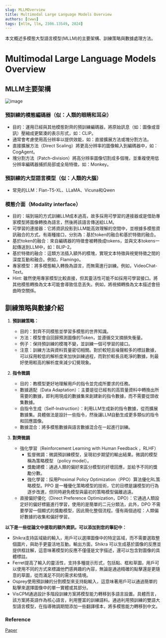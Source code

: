 ```yaml
---
slug: MLLMOverview
title: Multimodal Large Language Models Overview
authors: [cwwu]
tags: [mllm, llm, 2306.13549, 2024]
---
```


本文概述多模態大型語言模型(MLLM)的主要架構、訓練策略與數據處理方法。
<!-- truncate -->


# Multimodal Large Language Models Overview

## MLLM主要架構

![image](https://hackmd-prod-images.s3-ap-northeast-1.amazonaws.com/uploads/upload_51eee92d104bf6afe33bec777dd48c5b.jpg?AWSAccessKeyId=AKIA3XSAAW6AWSKNINWO&Expires=1729753067&Signature=KLUeQ09DPOQyuecCNJykIvJtssI%3D)

### 預訓練的模態編碼器（似：人類的眼睛和耳朵）

<div className="card">
  <ul>
    <li>目的：運用已經與其他模態對齊的預訓練編碼器，將原始訊息（如：圖像或音訊）壓縮成更緊湊的表示形式，如：CLIP。</li>
    <li>通常會考慮使用高分辨率以提供效能，如：直接擴展方法或塊分割方法。</li>
     <li>直接擴展方法（Direct Scaling）將更高分辨率的圖像輸入到編碼器中，如：CogAgent。</li>
    <li>塊分割方法（Patch-division）將高分辨率圖像切割成多個塊，並重複使用低分辨率編碼器捕抓局部或全局特徵，如：Monkey。</li>
  </ul>
</div>

<div className="card">
  <h3>預訓練的大型語言模型（似：人類的大腦）</h3>
  <ul>
    <li>常見的LLM：Flan-T5-XL、LLaMA、Vicuna和Qwen</li>
  </ul>
</div>

<div className="card">
  <h3>模態介面（Modality interface）</h3>
  <ul>
    <li>目的：端到端的方式訓練LLM成本過高，故多採用可學習的連接器或是借助專家模型將圖像轉換為語言，然後將該語言傳送給LLM。</li>
      <li>可學習的連接器：它將資訊投影到LLM能高效理解的空間中，並根據多模態資訊融合的方式，有兩種接口，分別為：基於token的融合和基於特徵的融合。</li>
      <li>基於token的融合：來自編碼器的特徵會被轉換成tokens，並與文本tokens一起傳送到LLM中，如：BLIP-2。</li>
      <li>基於特徵的融合：這類方法插入額外的模塊，實現文本特徵與視覺特徵之間的深度互動和融合。例如，Flamingo。</li>
        <li>專家模型：將多模態輸入轉換為語言，而無需進行訓練。例如，VideoChat-Text。</li>
      <li>Hint: 雖然使用專家模型比較直接，但其靈活性可能不如採用可學習接口。將其他模態轉換為文本可能會導致信息丟失。例如，將視頻轉換為文本描述會扭曲時空關係。</li>
  </ul>
</div>

## 訓練策略與數據介紹

1. **預訓練策略：**
    - 目的：對齊不同模態並學習多模態的世界知識。
    - 方法：模型會自回歸預測圖像的Token，並遵循交叉摘損失衡量。
    - 例子：保持預訓練的模塊不變，並訓練一個可學習的接口。
    - 注意：訓練方法與資料質量密切相關。對於較短且噪聲較多的標註數據，可以採用較低的解析度來加快訓練過程，而對於較長且乾淨的數據，則最好使用較高的解析度來減少幻覺現象。

2. **指令微調**
    - 目的：教模型更好地理解用戶的指令並完成所要求的任務。
    - 數據適配（Data Adaptation）：主要是從已經有的高質量資料中轉換出所需要的數據，即利用現成的數據集來創建新的指令數據，而不需要從頭收集數據。 
    - 自指令生成（Self-Instruction）：利用LLM生成新的指令數據，從而擴展數據集。具體做法是設計一些指令，然後讓LLM自動生成更多類似的指令和回應圖像。
    - 數據混合：將多模態數據與語言數據混合在一起進行訓練。


3. **對齊微調**
    - 強化學習（Reinforcement Learning with Human Feedback ，RLHF）
        - 監督微調：微調預訓練模型，呈現初步期望的輸出結果。微調的模型稱為策略模型 （policy model）。
        - 獎勵建模：通過人類的偏好來區分模型的好壞回應，並給予不同的獎勵分數。
        - 強化學習：採用Proximal Policy Optimization（PPO）算法優化RL策略模型。PPO 是一種優化策略模型的技術，它的目標是讓模型的行為逐步改進，但同時避免模型與最初的策略模型偏離過遠。
    - 直接偏好優化（Direct Preference Optimization，DPO）：它通過人類設定好的偏好標籤進行學習，使用的是簡單的二元分類法，此外，DPO 不需要學習一個顯式的獎勵模型，因此簡化整個流程。僅有兩個過程：人類偏好數據的收集和偏好學習。

**以下是一些從論文中提取的額外資訊，可以添加到您的筆記中：**

- Shikra支持區域級的輸入，用戶可以選擇圖像中的特定區域，而不需要選取整個圖片，與助手更靈活地互動。輸出方面，Shikra 可以生成基於圖像的反應並提供框註解，這意味著模型的反應不僅僅是文字描述，還可以包含對圖像的具體標註。
- Ferret提高了輸入的靈活性，支持多種提示形式，包括點、框和草圖，用戶可以使用不同的方式來標識他們感興趣的內容，無論是通過精確的點擊還是更隨意的草圖，從而滿足不同的需求和情境。
- Osprey使用預訓練的分割模型來支持點輸入，這意味著用戶可以通過簡單的點擊來選擇圖像中的單一實體或其部分。
- VisCPM通過設計多階段訓練方案將模型能力轉移到多語言設置。具體而言，該方案將英語作為核心語言，利用豐富的訓練語料。通過利用預訓練的雙語大型語言模型，在指導微調期間添加一些翻譯樣本，將多模態能力轉移到中文。



### Reference
[Paper](https://arxiv.org/pdf/2306.13549)
